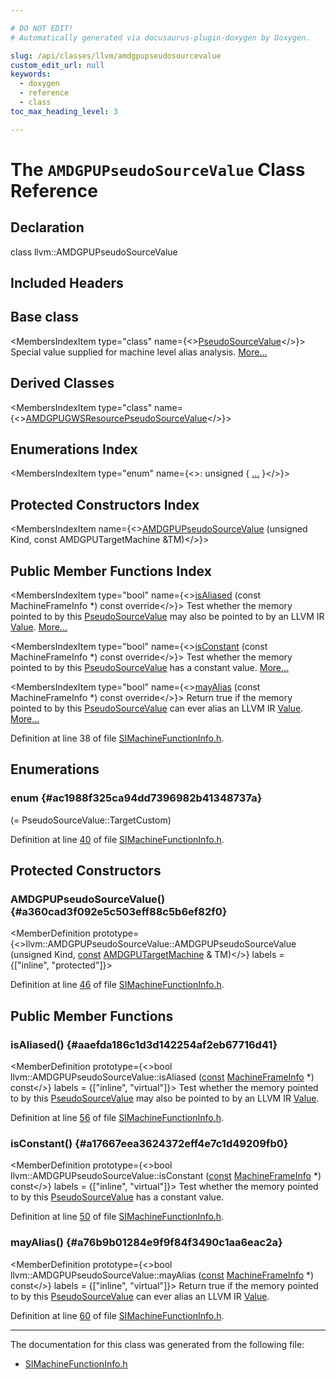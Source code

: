 ```yaml
---

# DO NOT EDIT!
# Automatically generated via docusaurus-plugin-doxygen by Doxygen.

slug: /api/classes/llvm/amdgpupseudosourcevalue
custom_edit_url: null
keywords:
  - doxygen
  - reference
  - class
toc_max_heading_level: 3

---
```





# The `AMDGPUPseudoSourceValue` Class Reference

<DoxygenPage pluginConfig={pluginConfig}>



## Declaration

<CodeBlock>class llvm::AMDGPUPseudoSourceValue</CodeBlock>

## Included Headers

<IncludesList>
<IncludesListItem
  filePath="Target/AMDGPU/SIMachineFunctionInfo.h"
  permalink="/docs/api/files/lib/lib/target/lib/target/amdgpu/simachinefunctioninfo-h"
  isLocal="true" />
</IncludesList>

## Base class

<MembersIndex>

<MembersIndexItem
  type="class"
  name={<><a href="/docs/api/classes/llvm/pseudosourcevalue">PseudoSourceValue</a></>}>
Special value supplied for machine level alias analysis. <a href="/docs/api/classes/llvm/pseudosourcevalue/#details">More...</a>
</MembersIndexItem>

</MembersIndex>

## Derived Classes

<MembersIndex>

<MembersIndexItem
  type="class"
  name={<><a href="/docs/api/classes/llvm/amdgpugwsresourcepseudosourcevalue">AMDGPUGWSResourcePseudoSourceValue</a></>}>
</MembersIndexItem>

</MembersIndex>

## Enumerations Index

<MembersIndex>

<MembersIndexItem
  type="enum"
  name={<>: unsigned &#123; <a href="#ac1988f325ca94dd7396982b41348737a">...</a> &#125;</>}>
</MembersIndexItem>

</MembersIndex>

## Protected Constructors Index

<MembersIndex>

<MembersIndexItem
  name={<><a href="#a360cad3f092e5c503eff88c5b6ef82f0">AMDGPUPseudoSourceValue</a> (unsigned Kind, const AMDGPUTargetMachine &amp;TM)</>}>
</MembersIndexItem>

</MembersIndex>

## Public Member Functions Index

<MembersIndex>

<MembersIndexItem
  type="bool"
  name={<><a href="#aaefda186c1d3d142254af2eb67716d41">isAliased</a> (const MachineFrameInfo &#42;) const override</>}>
Test whether the memory pointed to by this <a href="/docs/api/classes/llvm/pseudosourcevalue">PseudoSourceValue</a> may also be pointed to by an LLVM IR <a href="/docs/api/classes/llvm/value">Value</a>. <a href="#aaefda186c1d3d142254af2eb67716d41">More...</a>
</MembersIndexItem>

<MembersIndexItem
  type="bool"
  name={<><a href="#a17667eea3624372eff4e7c1d49209fb0">isConstant</a> (const MachineFrameInfo &#42;) const override</>}>
Test whether the memory pointed to by this <a href="/docs/api/classes/llvm/pseudosourcevalue">PseudoSourceValue</a> has a constant value. <a href="#a17667eea3624372eff4e7c1d49209fb0">More...</a>
</MembersIndexItem>

<MembersIndexItem
  type="bool"
  name={<><a href="#a76b9b01284e9f9f84f3490c1aa6eac2a">mayAlias</a> (const MachineFrameInfo &#42;) const override</>}>
Return true if the memory pointed to by this <a href="/docs/api/classes/llvm/pseudosourcevalue">PseudoSourceValue</a> can ever alias an LLVM IR <a href="/docs/api/classes/llvm/value">Value</a>. <a href="#a76b9b01284e9f9f84f3490c1aa6eac2a">More...</a>
</MembersIndexItem>

</MembersIndex>


Definition at line 38 of file <a href="/docs/api/files/lib/lib/target/lib/target/amdgpu/simachinefunctioninfo-h">SIMachineFunctionInfo.h</a>.

<SectionDefinition>

## Enumerations

### enum  {#ac1988f325ca94dd7396982b41348737a}

<MemberDefinition
  prototype="enum llvm::AMDGPUPseudoSourceValue::AMDGPUPSVKind : unsigned">

<EnumerationList title="Enumeration values">

<Link id="ac1988f325ca94dd7396982b41348737aa05dc2b53c4c43b0ecc7f0fd9905a026a" />
<EnumerationListItem name="PSVImage">
 (= PseudoSourceValue::TargetCustom)
</EnumerationListItem>

<Link id="ac1988f325ca94dd7396982b41348737aa614f353bb83d312a7967338d90a99997" />
<EnumerationListItem name="GWSResource">

</EnumerationListItem>

</EnumerationList>

Definition at line <a href="/docs/api/files/lib/lib/target/lib/target/amdgpu/simachinefunctioninfo-h/#l00040">40</a> of file <a href="/docs/api/files/lib/lib/target/lib/target/amdgpu/simachinefunctioninfo-h">SIMachineFunctionInfo.h</a>.
</MemberDefinition>

</SectionDefinition>

<SectionDefinition>

## Protected Constructors

### AMDGPUPseudoSourceValue() {#a360cad3f092e5c503eff88c5b6ef82f0}

<MemberDefinition
  prototype={<>llvm::AMDGPUPseudoSourceValue::AMDGPUPseudoSourceValue (unsigned Kind, <a href="/docs/api/files/lib/lib/target/lib/target/aarch64/aarch64promoteconstant-cpp/#a90f8350fecae261c25be85d38b451bff">const</a> <a href="/docs/api/classes/llvm/amdgputargetmachine">AMDGPUTargetMachine</a> &amp; TM)</>}
  labels = {["inline", "protected"]}>

Definition at line <a href="/docs/api/files/lib/lib/target/lib/target/amdgpu/simachinefunctioninfo-h/#l00046">46</a> of file <a href="/docs/api/files/lib/lib/target/lib/target/amdgpu/simachinefunctioninfo-h">SIMachineFunctionInfo.h</a>.
</MemberDefinition>

</SectionDefinition>

<SectionDefinition>

## Public Member Functions

### isAliased() {#aaefda186c1d3d142254af2eb67716d41}

<MemberDefinition
  prototype={<>bool llvm::AMDGPUPseudoSourceValue::isAliased (<a href="/docs/api/files/lib/lib/target/lib/target/aarch64/aarch64promoteconstant-cpp/#a90f8350fecae261c25be85d38b451bff">const</a> <a href="/docs/api/classes/llvm/machineframeinfo">MachineFrameInfo</a> &#42;) const</>}
  labels = {["inline", "virtual"]}>
Test whether the memory pointed to by this <a href="/docs/api/classes/llvm/pseudosourcevalue">PseudoSourceValue</a> may also be pointed to by an LLVM IR <a href="/docs/api/classes/llvm/value">Value</a>.

Definition at line <a href="/docs/api/files/lib/lib/target/lib/target/amdgpu/simachinefunctioninfo-h/#l00056">56</a> of file <a href="/docs/api/files/lib/lib/target/lib/target/amdgpu/simachinefunctioninfo-h">SIMachineFunctionInfo.h</a>.
</MemberDefinition>

### isConstant() {#a17667eea3624372eff4e7c1d49209fb0}

<MemberDefinition
  prototype={<>bool llvm::AMDGPUPseudoSourceValue::isConstant (<a href="/docs/api/files/lib/lib/target/lib/target/aarch64/aarch64promoteconstant-cpp/#a90f8350fecae261c25be85d38b451bff">const</a> <a href="/docs/api/classes/llvm/machineframeinfo">MachineFrameInfo</a> &#42;) const</>}
  labels = {["inline", "virtual"]}>
Test whether the memory pointed to by this <a href="/docs/api/classes/llvm/pseudosourcevalue">PseudoSourceValue</a> has a constant value.

Definition at line <a href="/docs/api/files/lib/lib/target/lib/target/amdgpu/simachinefunctioninfo-h/#l00050">50</a> of file <a href="/docs/api/files/lib/lib/target/lib/target/amdgpu/simachinefunctioninfo-h">SIMachineFunctionInfo.h</a>.
</MemberDefinition>

### mayAlias() {#a76b9b01284e9f9f84f3490c1aa6eac2a}

<MemberDefinition
  prototype={<>bool llvm::AMDGPUPseudoSourceValue::mayAlias (<a href="/docs/api/files/lib/lib/target/lib/target/aarch64/aarch64promoteconstant-cpp/#a90f8350fecae261c25be85d38b451bff">const</a> <a href="/docs/api/classes/llvm/machineframeinfo">MachineFrameInfo</a> &#42;) const</>}
  labels = {["inline", "virtual"]}>
Return true if the memory pointed to by this <a href="/docs/api/classes/llvm/pseudosourcevalue">PseudoSourceValue</a> can ever alias an LLVM IR <a href="/docs/api/classes/llvm/value">Value</a>.

Definition at line <a href="/docs/api/files/lib/lib/target/lib/target/amdgpu/simachinefunctioninfo-h/#l00060">60</a> of file <a href="/docs/api/files/lib/lib/target/lib/target/amdgpu/simachinefunctioninfo-h">SIMachineFunctionInfo.h</a>.
</MemberDefinition>

</SectionDefinition>

<hr/>

The documentation for this class was generated from the following file:

<ul>
<li><a href="/docs/api/files/lib/lib/target/lib/target/amdgpu/simachinefunctioninfo-h">SIMachineFunctionInfo.h</a></li>
</ul>

</DoxygenPage>
